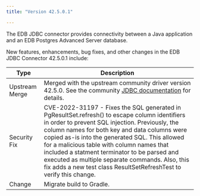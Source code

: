 ```yaml
---
title: "Version 42.5.0.1"

---
```


The EDB JDBC connector provides connectivity between a Java application and an EDB Postgres Advanced Server database.

New features, enhancements, bug fixes, and other changes in the EDB JDBC Connector 42.5.0.1 include:

| Type           | Description                                                                                                                                                                                                                                                                                                                |
| -------------- | ------------------------------------------------------------------------------- |
| Upstream Merge | Merged with the upstream community driver version 42.5.0. See the community [JDBC documentation](https://jdbc.postgresql.org/documentation/changelog.html#version_42.5.0) for details.                                                                                                                        |
| Security Fix   | CVE-2022-31197 - Fixes the SQL generated in PgResultSet.refresh() to escape column identifiers in order to prevent SQL injection. Previously, the column names for both key and data columns were copied as-is into the generated SQL. This allowed for a malicious table with column names that included a statment terminator to be parsed and executed as multiple separate commands. Also, this fix adds a new test class ResultSetRefreshTest to verify this change. |
| Change         | Migrate build to Gradle. |



